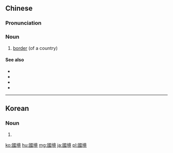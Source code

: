 ==Chinese==
{{zh-forms|s=国境}}

===Pronunciation===
{{zh-pron
|m=guójìng
|c=gwok3 ging2
|h=pfs=koet-kin
|mn=kok-kéng
|cat=n
}}

===Noun===
{{zh-noun}}

# [[border]] (of a country)

====See also====
* {{zh-l|邊界}}
* {{zh-l|邊境}}
* {{zh-l|疆界}}
* {{zh-l|入境}}

----

==Korean==
{{ko-hanjatab}}

===Noun===
{{ko-noun|hangeul=국경|rv=gukgyeong}}

# {{hanja form of|국경|border}}

[[ko:國境]]
[[hu:國境]]
[[mg:國境]]
[[ja:國境]]
[[pl:國境]]